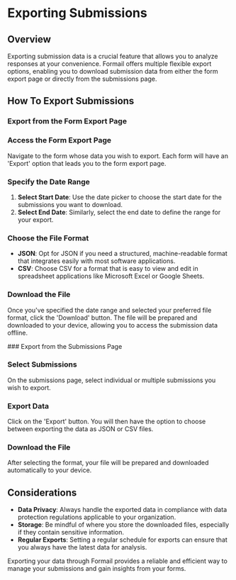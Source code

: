 
# Exporting Submissions

## Overview

Exporting submission data is a crucial feature that allows you to analyze responses at your convenience. Formail offers multiple flexible export options, enabling you to download submission data from either the form export page or directly from the submissions page.

## How To Export Submissions

### Export from the Form Export Page

<Steps>

### Access the Form Export Page

Navigate to the form whose data you wish to export. Each form will have an 'Export' option that leads you to the form export page.

### Specify the Date Range

1. **Select Start Date**: Use the date picker to choose the start date for the submissions you want to download.
2. **Select End Date**: Similarly, select the end date to define the range for your export.

### Choose the File Format

- **JSON**: Opt for JSON if you need a structured, machine-readable format that integrates easily with most software applications.
- **CSV**: Choose CSV for a format that is easy to view and edit in spreadsheet applications like Microsoft Excel or Google Sheets.

### Download the File

Once you've specified the date range and selected your preferred file format, click the 'Download' button. The file will be prepared and downloaded to your device, allowing you to access the submission data offline.

</Steps>
### Export from the Submissions Page
<Steps>

### Select Submissions

On the submissions page, select individual or multiple submissions you wish to export.

### Export Data

Click on the 'Export' button. You will then have the option to choose between exporting the data as JSON or CSV files.

### Download the File

After selecting the format, your file will be prepared and downloaded automatically to your device.

</Steps>

## Considerations

- **Data Privacy**: Always handle the exported data in compliance with data protection regulations applicable to your organization.
- **Storage**: Be mindful of where you store the downloaded files, especially if they contain sensitive information.
- **Regular Exports**: Setting a regular schedule for exports can ensure that you always have the latest data for analysis.

Exporting your data through Formail provides a reliable and efficient way to manage your submissions and gain insights from your forms.
